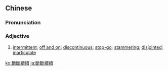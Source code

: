 {{also|断断续续}}
==Chinese==
{{zh-forms|s=断断续续|note=AABB-type reduplication of {{zh-l|斷續}}}}

===Pronunciation===
{{zh-pron
|m=duànduànxùxù
|c=tyun5 tyun5 zuk6 zuk6,dyun6 dyun6 zuk6 zuk6
|cat=a
}}

===Adjective===
{{zh-adj}}

# [[intermittent]]; [[off and on]]; [[discontinuous]]; [[stop-go]]; [[stammering]]; [[disjointed]]; [[inarticulate]]

[[ko:斷斷續續]]
[[ja:斷斷續續]]